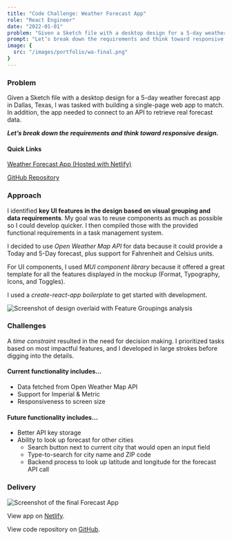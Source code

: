 ```yaml
---
title: "Code Challenge: Weather Forecast App"
role: "React Engineer"
date: "2022-01-01"
problem: "Given a Sketch file with a desktop design for a 5-day weather forecast app in Dallas, Texas, I was tasked with building a single-page web app to match. In addition, the app needed to connect to an API to retrieve real forecast data."
prompt: "Let’s break down the requirements and think toward responsive design."
image: {
  src: "/images/portfolio/wa-final.png"
}
---
```


### Problem

Given a Sketch file with a desktop design for a 5-day weather forecast app in Dallas, Texas, I was tasked with building a single-page web app to match. In addition, the app needed to connect to an API to retrieve real forecast data.

***Let’s break down the requirements and think toward responsive design.&nbsp;***

#### Quick Links

[Weather Forecast App (Hosted with Netlify)](https://delightful-cascaron-24b3b4.netlify.app)

[GitHub Repository](https://github.com/kate-perry/weather-forecast-app)

### Approach

I identified **key UI features in the design based on visual grouping and data requirements**. My goal was to reuse components as much as possible so I could develop quicker. I then compiled those with the provided functional requirements in a task management system.

I decided to use *Open Weather Map API* for data because it could provide a Today and 5-Day forecast, plus support for Fahrenheit and Celsius units.

For UI components, I used *MUI component library* because it offered a great template for all the features displayed in the mockup (Format, Typography, Icons, and Toggles).

I used a *create-react-app boilerplate* to get started with development.

![Screenshot of design overlaid with Feature Groupings analysis](/images/portfolio/wa-feature-group.png)

### Challenges

A *time constraint* resulted in the need for decision making. I prioritized tasks based on most impactful features, and I developed in large strokes before digging into the details.

#### Current functionality includes…

- Data fetched from Open Weather Map API
- Support for Imperial & Metric
- Responsiveness to screen size

#### Future functionality includes…

- Better API key storage
- Ability to look up forecast for other cities
  - Search button next to current city that would open an input field
  - Type-to-search for city name and ZIP code
  - Backend process to look up latitude and longitude for the forecast API call

### Delivery

![Screenshot of the final Forecast App](/images/portfolio/wa-final.png)

View app on [Netlify](delightful-cascaron-24b3b4.netlify.app/).

View code repository on [GitHub](github.com/kate-perry/weather-forecast-app).
